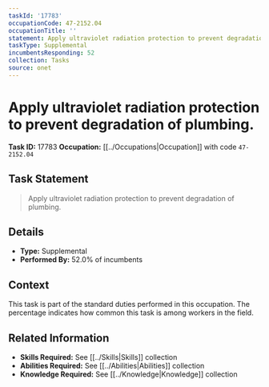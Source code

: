```yaml
---
taskId: '17783'
occupationCode: 47-2152.04
occupationTitle: ''
statement: Apply ultraviolet radiation protection to prevent degradation of plumbing.
taskType: Supplemental
incumbentsResponding: 52
collection: Tasks
source: onet
---
```

# Apply ultraviolet radiation protection to prevent degradation of plumbing.

**Task ID:** 17783
**Occupation:** [[../Occupations|Occupation]] with code `47-2152.04`

## Task Statement

> Apply ultraviolet radiation protection to prevent degradation of plumbing.

## Details

- **Type:** Supplemental
- **Performed By:** 52.0% of incumbents

## Context

This task is part of the standard duties performed in this occupation. The percentage indicates how common this task is among workers in the field.

## Related Information

- **Skills Required:** See [[../Skills|Skills]] collection
- **Abilities Required:** See [[../Abilities|Abilities]] collection
- **Knowledge Required:** See [[../Knowledge|Knowledge]] collection
